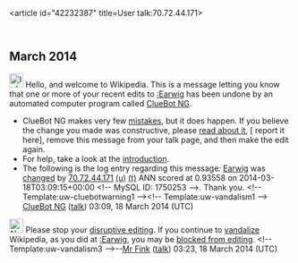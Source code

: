 <article id="42232387" title=User talk:70.72.44.171>
	<talkpage id="42232387" title="User talk:70.72.44.171">


== March 2014 ==
[[Image:Information.svg|left|25px|alt=|link=]] Hello, and welcome to Wikipedia. This is a message letting you know that one or more of your recent edits to [[:Earwig]] has been undone by an automated computer program called [[User:ClueBot NG|ClueBot NG]].
{{clear}}
* ClueBot NG makes very few [[User:ClueBot NG#Information About False Positives|mistakes]], but it does happen. If you believe the change you made was constructive, please [[User:ClueBot NG#Information About False Positives|read about it]], [{{User:ClueBot NG/Warnings/FPReport|1750253}} report it here], remove this message from your talk page, and then make the edit again.
* For help, take a look at the [[Wikipedia:Introduction|introduction]].
* The following is the log entry regarding this message: [[Earwig]] was [http://en.wikipedia.org/w/index.php?title=Earwig&amp;diff=600106000&amp;oldid=599851887 changed] by [[Special:Contributions/70.72.44.171|70.72.44.171]] [[User:70.72.44.171|(u)]] [[User talk:70.72.44.171|(t)]] ANN scored at 0.93558 on 2014-03-18T03:09:15+00:00 &lt;!-- MySQL ID: 1750253 --&gt;. Thank you. &lt;!-- Template:uw-cluebotwarning1 --&gt;&lt;!-- Template:uw-vandalism1 --&gt; [[User:ClueBot NG|ClueBot NG]] ([[User talk:ClueBot NG|talk]]) 03:09, 18 March 2014 (UTC)

[[File:Nuvola apps important.svg|25px|alt=Warning icon]] Please stop your [[Wikipedia:Disruptive editing|disruptive editing]]. If you continue to [[Wikipedia:Vandalism|vandalize]] Wikipedia, as you did at [[:Earwig]], you may be [[Wikipedia:Blocking policy|blocked from editing]]. &lt;!-- Template:uw-vandalism3 --&gt;--[[User:Apokryltaros|Mr Fink]] ([[User talk:Apokryltaros|talk]]) 03:23, 18 March 2014 (UTC)
	</talkpage>
</article>